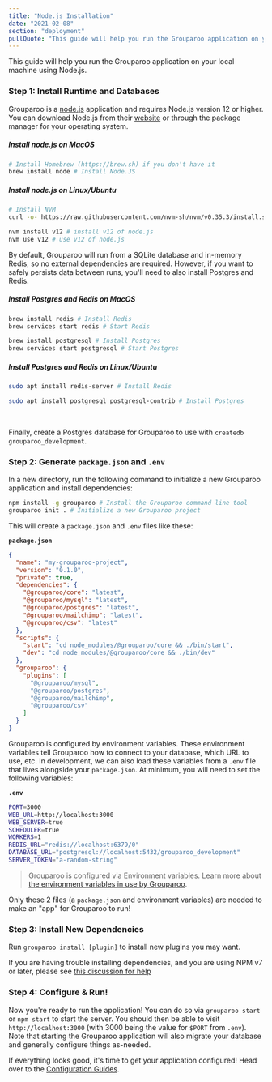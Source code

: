 ```yaml
---
title: "Node.js Installation"
date: "2021-02-08"
section: "deployment"
pullQuote: "This guide will help you run the Grouparoo application on your local machine using Node.js."
---
```


This guide will help you run the Grouparoo application on your local machine using Node.js.

### Step 1: Install Runtime and Databases

Grouparoo is a [node.js](https://nodejs.org/) application and requires Node.js version 12 or higher. You can download Node.js from their [website](https://nodejs.org/) or through the package manager for your operating system.

<!-- prettier-ignore -->
<Tabs defaultActiveKey="MacOS">
<Tab
  key="MacOS"
  eventKey="MacOS"
  title="MacOS"
  style={{ padding: "1rem" }}
>
<h5>Install node.js on MacOS</h5>

```bash
# Install Homebrew (https://brew.sh) if you don't have it
brew install node # Install Node.JS
```

</Tab>
<Tab
  key="Linux/Ubuntu"
  eventKey="Linux/Ubuntu"
  title="Linux/Ubuntu"
  style={{ padding: "1rem" }}
>
<h5>Install node.js on Linux/Ubuntu</h5>

```bash
# Install NVM
curl -o- https://raw.githubusercontent.com/nvm-sh/nvm/v0.35.3/install.sh | bash

nvm install v12 # install v12 of node.js
nvm use v12 # use v12 of node.js
```

</Tab>
</Tabs>

By default, Grouparoo will run from a SQLite database and in-memory Redis, so no external dependencies are required. However, if you want to safely persists data between runs, you'll need to also install Postgres and Redis.

<!-- prettier-ignore -->
<Tabs defaultActiveKey="MacOS">
<Tab
  key="MacOS"
  eventKey="MacOS"
  title="MacOS"
  style={{ padding: "1rem" }}
>
<h5>Install Postgres and Redis on MacOS</h5>

```bash
brew install redis # Install Redis
brew services start redis # Start Redis

brew install postgresql # Install Postgres
brew services start postgresql # Start Postgres
```

</Tab>
<Tab
  key="Linux/Ubuntu"
  eventKey="Linux/Ubuntu"
  title="Linux/Ubuntu"
  style={{ padding: "1rem" }}
>
<h5>Install Postgres and Redis on Linux/Ubuntu</h5>

```bash
sudo apt install redis-server # Install Redis

sudo apt install postgresql postgresql-contrib # Install Postgres
```

</Tab>
</Tabs>
<br />

Finally, create a Postgres database for Grouparoo to use with `createdb grouparoo_development`.

### Step 2: Generate `package.json` and `.env`

In a new directory, run the following command to initialize a new Grouparoo application and install dependencies:

```bash
npm install -g grouparoo # Install the Grouparoo command line tool
grouparoo init . # Initialize a new Grouparoo project
```

This will create a `package.json` and `.env` files like these:

**`package.json`**

```json
{
  "name": "my-grouparoo-project",
  "version": "0.1.0",
  "private": true,
  "dependencies": {
    "@grouparoo/core": "latest",
    "@grouparoo/mysql": "latest",
    "@grouparoo/postgres": "latest",
    "@grouparoo/mailchimp": "latest",
    "@grouparoo/csv": "latest"
  },
  "scripts": {
    "start": "cd node_modules/@grouparoo/core && ./bin/start",
    "dev": "cd node_modules/@grouparoo/core && ./bin/dev"
  },
  "grouparoo": {
    "plugins": [
      "@grouparoo/mysql",
      "@grouparoo/postgres",
      "@grouparoo/mailchimp",
      "@grouparoo/csv"
    ]
  }
}
```

Grouparoo is configured by environment variables. These environment variables tell Grouparoo how to connect to your database, which URL to use, etc. In development, we can also load these variables from a `.env` file that lives alongside your `package.json`. At minimum, you will need to set the following variables:

**`.env`**

```bash
PORT=3000
WEB_URL=http://localhost:3000
WEB_SERVER=true
SCHEDULER=true
WORKERS=1
REDIS_URL="redis://localhost:6379/0"
DATABASE_URL="postgresql://localhost:5432/grouparoo_development"
SERVER_TOKEN="a-random-string"
```

> Grouparoo is configured via Environment variables.
> Learn more about [the environment variables in use by Grouparoo](/docs/config/environment).

Only these 2 files (a `package.json` and environment variables) are needed to make an "app" for Grouparoo to run!

### Step 3: Install New Dependencies

Run `grouparoo install [plugin]` to install new plugins you may want.

If you are having trouble installing dependencies, and you are using NPM v7 or later, please see [this discussion for help](https://github.com/grouparoo/grouparoo/discussions/1270)

### Step 4: Configure & Run!

Now you're ready to run the application! You can do so via `grouparoo start` or `npm start` to start the server. You should then be able to visit `http://localhost:3000` (with 3000 being the value for `$PORT` from `.env`). Note that starting the Grouparoo application will also migrate your database and generally configure things as-needed.

If everything looks good, it's time to get your application configured! Head over to the [Configuration Guides](/docs/config).

